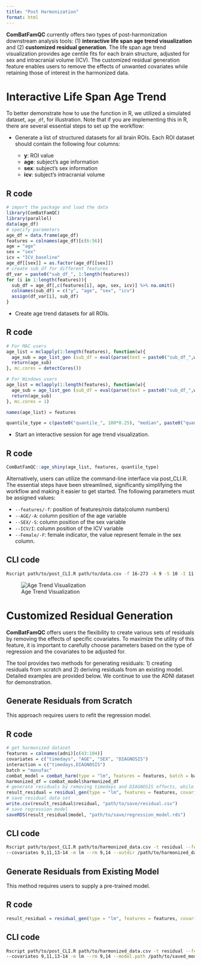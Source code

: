 ```yaml
---
title: "Post Harmonization"
format: html
---
```


**ComBatFamQC** currently offers two types of post-harmonization downstream analysis tools: (1) **interactive life span age trend visualization** and (2) **customized residual generation**. The life span age trend visualization provides age centile fits for each brain structure, adjusted for sex and intracranial volume (ICV). The customized residual generation feature enables users to remove the effects of unwanted covariates while retaining those of interest in the harmonized data.

# Interactive Life Span Age Trend

To better demonstrate how to use the function in R, we utilized a simulated dataset, `age_df`, for illustration. Note that if you are implementing this in R, there are several essential steps to set up the workflow:

-   Generate a list of structured datasets for all brain ROIs. Each ROI dataset should contain the following four columns:

    -   **y**: ROI value
    -   **age**: subject's age information
    -   **sex**: subject's sex information
    -   **icv**: subject's intracranial volume

::: {.callout-note collapse="true"}
## R code
```r
# import the package and load the data
library(ComBatFamQC)
library(parallel)
data(age_df)
# specify parameters
age_df = data.frame(age_df)
features = colnames(age_df)[c(6:56)]
age = "age"
sex = "sex"
icv = "ICV_baseline"
age_df[[sex]] = as.factor(age_df[[sex]])
# create sub_df for different features
df_var = paste0("sub_df_", 1:length(features))
for (i in 1:length(features)){
  sub_df = age_df[,c(features[i], age, sex, icv)] %>% na.omit() 
  colnames(sub_df) = c("y", "age", "sex", "icv")
  assign(df_var[i], sub_df)
}
```
:::

-   Create age trend datasets for all ROIs.

::: {.callout-note collapse="true"}
## R code
```r
# For MAC users
age_list = mclapply(1:length(features), function(w){
  age_sub = age_list_gen (sub_df = eval(parse(text = paste0("sub_df_",w))),  lq = 0.25, hq = 0.75)
  return(age_sub)
}, mc.cores = detectCores()) 

# For Windows users
age_list = mclapply(1:length(features), function(w){
  age_sub = age_list_gen (sub_df = eval(parse(text = paste0("sub_df_",w))),  lq = 0.25, hq = 0.75)
  return(age_sub)
}, mc.cores = 1) 

names(age_list) = features

quantile_type = c(paste0("quantile_", 100*0.25), "median", paste0("quantile_", 100*0.75))
```
:::

-   Start an interactive session for age trend visualization.

::: {.callout-note collapse="true"}
## R code
```r
ComBatFamQC::age_shiny(age_list, features, quantile_type)
```
:::

Alternatively, users can utilize the command-line interface via post_CLI.R. The essential steps have been streamlined, significantly simplifying the workflow and making it easier to get started. The following parameters must be assigned values:

-   `--features/-f`: position of features/rois data(column numbers)
-   `--AGE/-A`: column position of the age variable
-   `--SEX/-S`: column position of the sex variable
-   `--ICV/I`:  column position of the ICV variable
-   `--Female/-F`: female indicator, the value represent female in the sex column.

::: {.callout-tip collapse="true"}
## CLI code
```bash
Rscript path/to/post_CLI.R path/to/data.csv -f 16-273 -A 9 -S 10 -I 11 -F "F"
```
:::

![Age Trend Visualization](figure/age_trend.png)

# Customized Residual Generation

**ComBatFamQC** offers users the flexibility to create various sets of residuals by removing the effects of specific covariates. To maximize the utility of this feature, it is important to carefully choose parameters based on the type of regression and the covariates to be adjusted for.

The tool provides two methods for generating residuals: 1) creating residuals from scratch and 2) deriving residuals from an existing model. Detailed examples are provided below. We continue to use the ADNI dataset for demonstration.

## Generate Residuals from Scratch

This approach requires users to refit the regression model.

::: {.callout-note collapse="true"}
## R code
```r
# get harmonized dataset
features = colnames(adni)[c(43:104)]
covariates = c("timedays", "AGE", "SEX", "DIAGNOSIS")
interaction = c("timedays,DIAGNOSIS")
batch = "manufac"
combat_model = combat_harm(type = "lm", features = features, batch = batch, covariates = covariates, interaction = interaction, smooth = NULL, random = NULL, df = adni)
harmonized_df = combat_model$harmonized_df
# generate residuals by removing timedays and DIAGNOSIS effects, while preserving AGE and SEX effects.
result_residual = residual_gen(type = "lm", features = features, covariates = covariates, interaction = interaction, smooth = NULL, df = harmonized_df, rm = c("timedays", "DIAGNOSIS"))
# save residual data set
write.csv(result_residual$residual, "path/to/save/residual.csv")
# save regression model
saveRDS(result_residual$model, "path/to/save/regression_model.rds")
```
:::

::: {.callout-tip collapse="true"}
## CLI code
```bash
Rscript path/to/post_CLI.R path/to/harmonized_data.csv -t residual --features 43-104 
--covariates 9,11,13-14 -m lm --rm 9,14 --outdir /path/to/harmonized_data.csv --mout /path/to/saved_model.rds
```
:::


## Generate Residuals from Existing Model

This method requires users to supply a pre-trained model.

::: {.callout-note collapse="true"}
## R code
```r
result_residual = residual_gen(type = "lm", features = features, covariates = covariates, interaction = interaction, smooth = NULL, df = harmonized_df, rm = c("timedays", "DIAGNOSIS"), model = TRUE, model_path = "path/to/save/regression_model.rds")
```
:::

::: {.callout-tip collapse="true"}
## CLI code
```bash
Rscript path/to/post_CLI.R path/to/harmonized_data.csv -t residual --features 43-104 
--covariates 9,11,13-14 -m lm --rm 9,14 --model.path /path/to/saved_model.rds --outdir /path/to/harmonized_data.csv 
```
:::